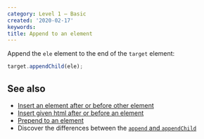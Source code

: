 ```yaml
---
category: Level 1 — Basic
created: '2020-02-17'
keywords:
title: Append to an element
---
```


Append the `ele` element to the end of the `target` element:

```js
target.appendChild(ele);
```

## See also

-   [Insert an element after or before other element](https://phuoc.ng/collection/html-dom/insert-an-element-after-or-before-other-element/)
-   [Insert given html after or before an element](https://phuoc.ng/collection/html-dom/insert-given-html-after-or-before-an-element/)
-   [Prepend to an element](https://phuoc.ng/collection/html-dom/prepend-to-an-element/)
-   Discover the differences between the [`append` and `appendChild`](https://phuoc.ng/collection/this-vs-that/append-vs-append-child/)
